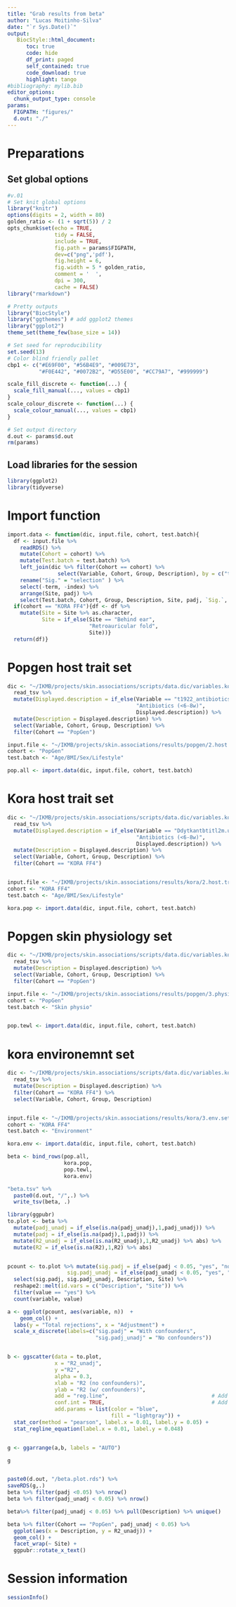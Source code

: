 ```yaml
---
title: "Grab results from beta"
author: "Lucas Moitinho-Silva"
date: "`r Sys.Date()`"
output:
   BiocStyle::html_document:
      toc: true
      code: hide
      df_print: paged
      self_contained: true
      code_download: true
      highlight: tango
#bibliography: mylib.bib
editor_options:
  chunk_output_type: console
params:
  FIGPATH: "figures/"
  d.out: "./"
---
```


# Preparations

## Set global options

```r
#v.01
# Set knit global options
library("knitr")
options(digits = 2, width = 80)
golden_ratio <- (1 + sqrt(5)) / 2
opts_chunk$set(echo = TRUE,
               tidy = FALSE,
               include = TRUE,
               fig.path = params$FIGPATH,
               dev=c("png",'pdf'),
               fig.height = 6,
               fig.width = 5 * golden_ratio,
               comment = '  ',
               dpi = 300,
               cache = FALSE)
library("rmarkdown")

# Pretty outputs
library("BiocStyle")
library("ggthemes") # add ggplot2 themes
library("ggplot2")
theme_set(theme_few(base_size = 14))

# Set seed for reproducibility
set.seed(13)
# Color blind friendly pallet
cbp1 <- c("#E69F00", "#56B4E9", "#009E73",
          "#F0E442", "#0072B2", "#D55E00", "#CC79A7", "#999999")

scale_fill_discrete <- function(...) {
  scale_fill_manual(..., values = cbp1)
}
scale_colour_discrete <- function(...) {
  scale_colour_manual(..., values = cbp1)
}

# Set output directory
d.out <- params$d.out
rm(params)
```


## Load libraries for the session

```r
library(ggplot2)
library(tidyverse)

```


# Import function
```r
import.data <- function(dic, input.file, cohort, test.batch){
  df <- input.file %>% 
    readRDS() %>%
    mutate(Cohort = cohort) %>%
    mutate(Test.batch = test.batch) %>% 
    left_join(dic %>% filter(Cohort == cohort) %>% 
                select(Variable, Cohort, Group, Description), by = c("term" = "Variable", "Cohort")) %>% 
    rename("Sig." = "selection" ) %>% 
    select(-term, -index) %>% 
    arrange(Site, padj) %>% 
    select(Test.batch, Cohort, Group, Description, Site, padj, `Sig.`, everything())
  if(cohort == "KORA FF4"){df <- df %>% 
    mutate(Site = Site %>% as.character,
           Site = if_else(Site == "Behind ear",
                          "Retroauricular fold",
                          Site))}
  return(df)}

```


# Popgen host trait set

```r
dic <- "~/IKMB/projects/skin.associations/scripts/data.dic/variables.kora.pop.tsv" %>% 
  read_tsv %>%
  mutate(Displayed.description = if_else(Variable == "t1922_antibiotics_6_weeks",
                                         "Antibiotics (<6-8w)",
                                         Displayed.description)) %>% 
  mutate(Description = Displayed.description) %>% 
  select(Variable, Cohort, Group, Description) %>% 
  filter(Cohort == "PopGen")

input.file <- "~/IKMB/projects/skin.associations/results/popgen/2.host.trait.set/3.test.beta/beta.joined.rds"
cohort <- "PopGen"
test.batch <- "Age/BMI/Sex/Lifestyle"

pop.all <- import.data(dic, input.file, cohort, test.batch)
```



# Kora host trait set


```r
dic <- "~/IKMB/projects/skin.associations/scripts/data.dic/variables.kora.pop.tsv" %>% 
  read_tsv %>%
  mutate(Displayed.description = if_else(Variable == "Ddytkantbtitl2m.u3sf_01",
                                         "Antibiotics (<6-8w)",
                                         Displayed.description)) %>% 
  mutate(Description = Displayed.description) %>%
  select(Variable, Cohort, Group, Description) %>% 
  filter(Cohort == "KORA FF4")


input.file <- "~/IKMB/projects/skin.associations/results/kora/2.host.trait.set/3.test.beta/beta.joined.rds"
cohort <- "KORA FF4"
test.batch <- "Age/BMI/Sex/Lifestyle"

kora.pop <- import.data(dic, input.file, cohort, test.batch)

```

# Popgen skin physiology set

```r
dic <- "~/IKMB/projects/skin.associations/scripts/data.dic/variables.kora.pop.tsv" %>% 
  read_tsv %>%
  mutate(Description = Displayed.description) %>% 
  select(Variable, Cohort, Group, Description) %>% 
  filter(Cohort == "PopGen")

input.file <- "~/IKMB/projects/skin.associations/results/popgen/3.physio.set/3.test.beta/beta.joined.rds"
cohort <- "PopGen"
test.batch <- "Skin physio"


pop.tewl <- import.data(dic, input.file, cohort, test.batch)
```

# kora environemnt set

```r

dic <- "~/IKMB/projects/skin.associations/scripts/data.dic/variables.kora.pop.tsv" %>% 
  read_tsv %>%
  mutate(Description = Displayed.description) %>% 
  filter(Cohort == "KORA FF4") %>% 
  select(Variable, Cohort, Group, Description)


input.file <- "~/IKMB/projects/skin.associations/results/kora/3.env.set/3.test.beta/beta.joined.rds"
cohort <- "KORA FF4"
test.batch <- "Environment"

kora.env <- import.data(dic, input.file, cohort, test.batch)

```


```r
beta <- bind_rows(pop.all,
                  kora.pop,
                  pop.tewl,
                  kora.env)
```

```r
"beta.tsv" %>% 
  paste0(d.out, "/",.) %>% 
  write_tsv(beta, .)
```



```r
library(ggpubr)
to.plot <- beta %>% 
  mutate(padj_unadj = if_else(is.na(padj_unadj),1,padj_unadj)) %>% 
  mutate(padj = if_else(is.na(padj),1,padj)) %>% 
  mutate(R2_unadj = if_else(is.na(R2_unadj),1,R2_unadj) %>% abs) %>% 
  mutate(R2 = if_else(is.na(R2),1,R2) %>% abs)


pcount <- to.plot %>% mutate(sig.padj = if_else(padj < 0.05, "yes", "no"),
                   sig.padj_unadj = if_else(padj_unadj < 0.05, "yes", "no")) %>% 
  select(sig.padj, sig.padj_unadj, Description, Site) %>% 
  reshape2::melt(id.vars = c("Description", "Site")) %>% 
  filter(value == "yes") %>% 
  count(variable, value)

a <- ggplot(pcount, aes(variable, n))  +
    geom_col() +
  labs(y = "Total rejections", x = "Adjustment") +
  scale_x_discrete(labels=c("sig.padj" = "With confounders",
                            "sig.padj_unadj" = "No confounders"))


b <- ggscatter(data = to.plot, 
               x = "R2_unadj",
               y ="R2", 
               alpha = 0.3, 
               xlab = "R2 (no confounders)",
               ylab = "R2 (w/ confounders)",
               add = "reg.line",                                 # Add regression line
               conf.int = TRUE,                                  # Add confidence interval
               add.params = list(color = "blue",
                                 fill = "lightgray")) +
  stat_cor(method = "pearson", label.x = 0.01, label.y = 0.05) +
  stat_regline_equation(label.x = 0.01, label.y = 0.048)


g <- ggarrange(a,b, labels = "AUTO")

g


paste0(d.out, "/beta.plot.rds") %>% 
saveRDS(g,.)
beta %>% filter(padj <0.05) %>% nrow()
beta %>% filter(padj_unadj < 0.05) %>% nrow()

beta%>% filter(padj_unadj < 0.05) %>% pull(Description) %>% unique()

```

```r
beta %>% filter(Cohort == "PopGen", padj_unadj < 0.05) %>% 
  ggplot(aes(x = Description, y = R2_unadj)) +
  geom_col() +
  facet_wrap(~ Site) +
  ggpubr::rotate_x_text()
```



# Session information

```r
sessionInfo()
```
